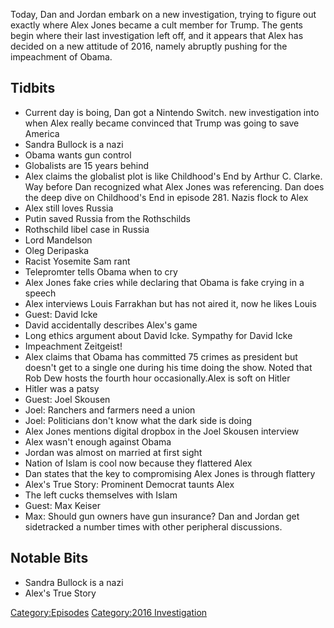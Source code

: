 {{Episode
    | title             = January 6-7, 2016
    | caption           = [https://knowledgefight.libsyn.com/knowledge-fight-jan-6-7-2016 Listen to this episode on Libsyn]
    | episodeNumber     = 100
    | length            = 03:22:51
    | airDate           = November 6, 2017
    | coverageStartDate = January 6, 2016
    | coverageEndDate   = January 7, 2016
    | episodeType       = [[:Category:2016 Investigation|2016 Investigation]]
    | appearance        = [[Oleg Deripaska]], [[Lord Peter Mendelssohn]], [[Barack Obama]], [[Louis Farrakhan]], [[David Icke]], [[Joel Skousen]], [[Joe Biggs]], [[Larry Nicols]], [[Matt Drudge]], [[Matt Bracken]], [[Max Keiser]]
    | beverage          = Elysian Fields Spacedust IPA
    | previousEpisode   = [[99: November 1, 2017]]
    | nextEpisode       = [[101: January 11, 2016]]
}}

{{Stub}}

Today, Dan and Jordan embark on a new investigation, trying to figure out exactly where Alex Jones became a cult member for Trump. The gents begin where their last investigation left off, and it appears that Alex has decided on a new attitude of 2016, namely abruptly pushing for the impeachment of Obama.

==Tidbits==

*Current day is boing, Dan got a Nintendo Switch.  new investigation into when Alex really became convinced that Trump was going to save America
*Sandra Bullock is a nazi
*Obama wants gun control
*Globalists are 15 years behind
*Alex claims the globalist plot is like Childhood's End by Arthur C. Clarke.  Way before Dan recognized what Alex Jones was referencing.   Dan does the deep dive on Childhood's End in episode 281.  Nazis flock to Alex
*Alex still loves Russia
*Putin saved Russia from the Rothschilds
*Rothschild libel case in Russia
*Lord Mandelson
*Oleg Deripaska
*Racist Yosemite Sam rant
*Telepromter tells Obama when to cry
*Alex Jones fake cries while declaring that Obama is fake crying in a speech
*Alex interviews Louis Farrakhan but has not aired it, now he likes Louis
*Guest: David Icke
*David accidentally describes Alex's game
*Long ethics argument about David Icke.  Sympathy for David Icke
*Impeachment Zeitgeist!
*Alex claims that Obama has committed 75 crimes as president but doesn't get to a single one during his time doing the show.  Noted that Rob Dew hosts the fourth hour occasionally.Alex is soft on Hitler
*Hitler was a patsy
*Guest: Joel Skousen
*Joel: Ranchers and farmers need a union
*Joel: Politicians don't know what the dark side is doing
*Alex Jones mentions digital dropbox in the Joel Skousen interview
*Alex wasn't enough against Obama
*Jordan was almost on married at first sight
*Nation of Islam is cool now because they flattered Alex
*Dan states that the key to compromising Alex Jones is through flattery
*Alex's True Story: Prominent Democrat taunts Alex
*The left cucks themselves with Islam
*Guest: Max Keiser
*Max: Should gun owners have gun insurance?  Dan and Jordan get sidetracked a number times with other peripheral discussions.

==Notable Bits==

*Sandra Bullock is a nazi
*Alex's True Story

[[Category:Episodes]]
[[Category:2016 Investigation]]